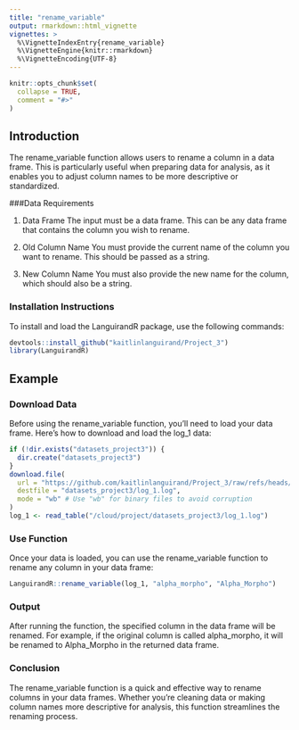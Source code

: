 ```yaml
---
title: "rename_variable"
output: rmarkdown::html_vignette
vignettes: >
  %\VignetteIndexEntry{rename_variable}
  %\VignetteEngine{knitr::rmarkdown}
  %\VignetteEncoding{UTF-8}
---
```


```r
knitr::opts_chunk$set(
  collapse = TRUE,
  comment = "#>"
)
```

## Introduction

The rename_variable function allows users to rename a column in a data frame. This is particularly useful when preparing data for analysis, as it enables you to adjust column names to be more descriptive or standardized.

###Data Requirements

1. Data Frame
The input must be a data frame. This can be any data frame that contains the column you wish to rename.

2. Old Column Name
You must provide the current name of the column you want to rename. This should be passed as a string.

3. New Column Name
You must also provide the new name for the column, which should also be a string.

### Installation Instructions
To install and load the LanguirandR package, use the following commands:
```r
devtools::install_github("kaitlinlanguirand/Project_3")
library(LanguirandR)

```


## Example

### Download Data

Before using the rename_variable function, you'll need to load your data frame. Here's how to download and load the log_1 data:

```r
if (!dir.exists("datasets_project3")) {
  dir.create("datasets_project3")
}
download.file(
  url = "https://github.com/kaitlinlanguirand/Project_3/raw/refs/heads/main/datasets_project3/log_1.log",
  destfile = "datasets_project3/log_1.log",
  mode = "wb" # Use "wb" for binary files to avoid corruption
)
log_1 <- read_table("/cloud/project/datasets_project3/log_1.log")
```
 
 
 
### Use Function

Once your data is loaded, you can use the rename_variable function to rename any column in your data frame:

```r
LanguirandR::rename_variable(log_1, "alpha_morpho", "Alpha_Morpho")

```


### Output

After running the function, the specified column in the data frame will be renamed. For example, if the original column is called alpha_morpho, it will be renamed to Alpha_Morpho in the returned data frame.

### Conclusion

The rename_variable function is a quick and effective way to rename columns in your data frames. Whether you're cleaning data or making column names more descriptive for analysis, this function streamlines the renaming process.
